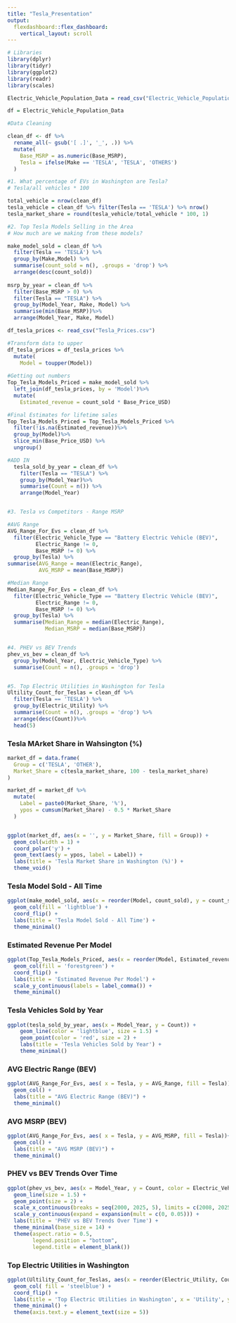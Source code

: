 ---
title: "Tesla_Presentation"
output: 
  flexdashboard::flex_dashboard:
    vertical_layout: scroll
---

```{r}
# Libraries 
library(dplyr)
library(tidyr)
library(ggplot2)
library(readr)
library(scales)

Electric_Vehicle_Population_Data = read_csv("Electric_Vehicle_Population_Data.csv")

df = Electric_Vehicle_Population_Data

#Data Cleaning 

clean_df <- df %>%
  rename_all(~ gsub('[ .]', '_', .)) %>%
  mutate(
    Base_MSRP = as.numeric(Base_MSRP),
    Tesla = ifelse(Make == 'TESLA', 'TESLA', 'OTHERS')
  )

#1. What percentage of EVs in Washington are Tesla? 
# Tesla/all vehicles * 100 

total_vehicle = nrow(clean_df)
tesla_vehicle = clean_df %>% filter(Tesla == 'TESLA') %>% nrow()
tesla_market_share = round(tesla_vehicle/total_vehicle * 100, 1)

#2. Top Tesla Models Selling in the Area
# How much are we making from these models? 

make_model_sold = clean_df %>%
  filter(Tesla == 'TESLA') %>%
  group_by(Make,Model) %>%
  summarise(count_sold = n(), .groups = 'drop') %>%
  arrange(desc(count_sold))
  
msrp_by_year = clean_df %>%
  filter(Base_MSRP > 0) %>%
  filter(Tesla == "TESLA") %>%
  group_by(Model_Year, Make, Model) %>%
  summarise(min(Base_MSRP))%>% 
  arrange(Model_Year, Make, Model)

df_tesla_prices <- read_csv("Tesla_Prices.csv")

#Transform data to upper 
df_tesla_prices = df_tesla_prices %>%
  mutate(
    Model = toupper(Model))
  
#Getting out numbers 
Top_Tesla_Models_Priced = make_model_sold %>%
  left_join(df_tesla_prices, by = 'Model')%>%
  mutate(
    Estimated_revenue = count_sold * Base_Price_USD)

#Final Estimates for lifetime sales 
Top_Tesla_Models_Priced = Top_Tesla_Models_Priced %>% 
  filter(!is.na(Estimated_revenue))%>%
  group_by(Model)%>%
  slice_min(Base_Price_USD) %>%
  ungroup()

#ADD IN
  tesla_sold_by_year = clean_df %>%
    filter(Tesla == "TESLA") %>%
    group_by(Model_Year)%>%
    summarise(Count = n()) %>%
    arrange(Model_Year)


#3. Tesla vs Competitors - Range MSRP

#AVG Range 
AVG_Range_For_Evs = clean_df %>%
  filter(Electric_Vehicle_Type == "Battery Electric Vehicle (BEV)",
         Electric_Range != 0, 
         Base_MSRP != 0) %>%
  group_by(Tesla) %>%
summarise(AVG_Range = mean(Electric_Range),
          AVG_MSRP = mean(Base_MSRP))

#Median Range 
Median_Range_For_Evs = clean_df %>%
  filter(Electric_Vehicle_Type == "Battery Electric Vehicle (BEV)",
         Electric_Range != 0,
         Base_MSRP != 0) %>%
  group_by(Tesla) %>%
  summarise(Median_Range = median(Electric_Range),
            Median_MSRP = median(Base_MSRP))


#4. PHEV vs BEV Trends 
phev_vs_bev = clean_df %>%
  group_by(Model_Year, Electric_Vehicle_Type) %>%
  summarise(Count = n(), .groups = 'drop')


#5. Top Electric Utilities in Washington for Tesla
Ultility_Count_for_Teslas = clean_df %>%
  filter(Tesla == 'TESLA') %>%
  group_by(Electric_Utility) %>%
  summarise(Count = n(), .groups = 'drop') %>%
  arrange(desc(Count))%>%
  head(5)
```

### Tesla MArket Share in Wahsington (%)
```{r}
market_df = data.frame(
  Group = c('TESLA', 'OTHER'),
  Market_Share = c(tesla_market_share, 100 - tesla_market_share)
)

market_df = market_df %>%
  mutate(
    Label = paste0(Market_Share, '%'),
    ypos = cumsum(Market_Share) - 0.5 * Market_Share
  )


ggplot(market_df, aes(x = '', y = Market_Share, fill = Group)) + 
  geom_col(width = 1) + 
  coord_polar('y') + 
  geom_text(aes(y = ypos, label = Label)) +
  labs(title = 'Tesla Market Share in Washington (%)') +
  theme_void()
```

### Tesla Model Sold - All Time
```{r}

ggplot(make_model_sold, aes(x = reorder(Model, count_sold), y = count_sold )) +
  geom_col(fill = 'lightblue') +
  coord_flip() +
  labs(title = 'Tesla Model Sold - All Time') +
  theme_minimal()

```

### Estimated Revenue Per Model
```{r}
ggplot(Top_Tesla_Models_Priced, aes(x = reorder(Model, Estimated_revenue), y = Estimated_revenue )) +
  geom_col(fill = 'forestgreen') +
  coord_flip() +
  labs(title = 'Estimated Revenue Per Model') +
  scale_y_continuous(labels = label_comma()) +
  theme_minimal()
```

### Tesla Vehicles Sold by Year
```{r}
ggplot(tesla_sold_by_year, aes(x = Model_Year, y = Count)) +
    geom_line(color = 'lightblue', size = 1.5) +
    geom_point(color = 'red', size = 2) +
    labs(title = 'Tesla Vehicles Sold by Year') +
    theme_minimal()
```

### AVG Electric Range (BEV)
```{r}
ggplot(AVG_Range_For_Evs, aes( x = Tesla, y = AVG_Range, fill = Tesla))+
  geom_col() +
  labs(title = "AVG Electric Range (BEV)") +
  theme_minimal()
```

### AVG MSRP (BEV)
```{r}
ggplot(AVG_Range_For_Evs, aes( x = Tesla, y = AVG_MSRP, fill = Tesla))+
  geom_col() +
  labs(title = "AVG MSRP (BEV)") +
  theme_minimal()
```

### PHEV vs BEV Trends Over Time
```{r}
ggplot(phev_vs_bev, aes(x = Model_Year, y = Count, color = Electric_Vehicle_Type)) +
  geom_line(size = 1.5) +
  geom_point(size = 2) +
  scale_x_continuous(breaks = seq(2000, 2025, 5), limits = c(2008, 2025)) +
  scale_y_continuous(expand = expansion(mult = c(0, 0.05))) +
  labs(title = 'PHEV vs BEV Trends Over Time') +
  theme_minimal(base_size = 14) +
  theme(aspect.ratio = 0.5,
        legend.position = "bottom",
        legend.title = element_blank())
```

### Top Electric Utilities in Washington
```{r}
ggplot(Ultility_Count_for_Teslas, aes(x = reorder(Electric_Utility, Count), y = Count)) +
  geom_col( fill = 'steelblue') + 
  coord_flip() + 
  labs(title = 'Top Electric Utilities in Washington', x = 'Utility', y = 'Tesla Count') + 
  theme_minimal() +
  theme(axis.text.y = element_text(size = 5))
```